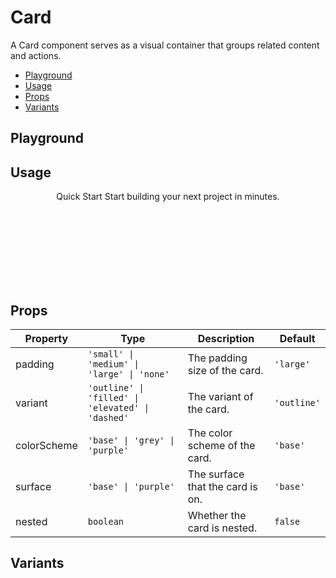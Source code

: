 
<Meta title="Components / Card" />

<ViewFigmaButton url="https://www.figma.com/design/3RY3OvLA88yZksRjOfjQJm/UW-App-UI?node-id=9344-2255&m=dev" />

<BackToTopButton />

# Card

A Card component serves as a visual container that groups related content and actions.

- [Playground](#playground)
- [Usage](#usage)
- [Props](#props)
- [Variants](#variants)

## Playground

<Canvas of={Stories.Playground} />

<Controls of={Stories.Playground} />

## Usage

<UsageWrap>
  <Center>
    <Card padding="large" colorScheme="grey" variant="outline">
      <Heading>Quick Start</Heading>
      <Text>Start building your next project in minutes.</Text>
    </Card>
  </Center>
</UsageWrap>

```jsx
import { Card, Text } from '@utilitywarehouse/native-ui';

const MyComponent = () => (
  <Card padding="large" colorScheme="grey" variant="outline">
    <Heading>Quick Start</Heading>
    <Text>Start building your next project in minutes.</Text>
  </Card>
);
```

## Props

| Property    | Type                                              | Description                      | Default     |
| ----------- | ------------------------------------------------- | -------------------------------- | ----------- |
| padding     | `'small' \| 'medium' \| 'large' \| 'none'`        | The padding size of the card.    | `'large'`   |
| variant     | `'outline' \| 'filled' \| 'elevated' \| 'dashed'` | The variant of the card.         | `'outline'` |
| colorScheme | `'base' \| 'grey' \| 'purple' `                   | The color scheme of the card.    | `'base'`    |
| surface     | `'base' \| 'purple' `                             | The surface that the card is on. | `'base'`    |
| nested      | `boolean`                                         | Whether the card is nested.      | `false`     |

## Variants

<Canvas of={Stories.Variants} />
